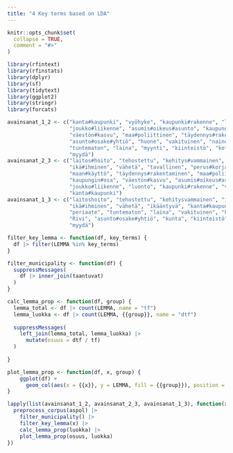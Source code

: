 ```yaml
---
title: "4 Key terms based on LDA"
---
```


```r
knitr::opts_chunk$set(
  collapse = TRUE,
  comment = "#>"
)
```

```r
library(rfintext)
library(rfinstats)
library(dplyr)
library(sf)
library(tidytext)
library(ggplot2)
library(stringr)
library(forcats)
```

```r
avainsanat_1_2 <- c("kanta#kaupunki", "vyöhyke", "kaupunki#rakenne", "luonto", 
                    "joukko#liikenne", "asumis#oikeus#asunto", "kaupungin#osa",
                    "väestön#kasvu", "maa#poliittinen", "täydennys#rakentaminen",
                    "asunto#osake#yhtiö", "huone", "vakituinen", "nainen", "kunto",
                    "tuntematon", "laina", "myynti", "kiinteistö", "koti#hoito",
                    "myydä")
avainsanat_2_3 <- c("laitos#hoito", "tehostettu", "kehitys#vammainen", "itsenäinen",
                    "ikä#ihminen", "vähetä", "tavallinen", "perus#korjaus", "ikääntyvä",
                    "maan#käyttö", "täydennys#rakentaminen", "maa#poliitinen",
                    "kaupungin#osa", "väestön#kasvu", "asumis#oikeus#asunto",
                    "joukko#liikenne", "luonto", "kaupunki#rakenne", "vyöhyke",
                    "kanta#kaupunki")
avainsanat_1_3 <- c("laitoshoito", "tehostettu", "kehitysvammainen", "itsenäinen",
                    "ikä#ihminen", "vähetä", "ikääntyvä", "kanta#kaupunki", "tavallinen",
                    "periaate", "tuntematon", "laina", "vakituinen", "kustannus",
                    "Rivi", "asunto#osake#yhtiö", "kunta", "kiinteistö", "myynti",
                    "myydä")
```


```r
filter_key_lemma <- function(df, key_terms) {
  df |> filter(LEMMA %in% key_terms)
}
```

```r
filter_municipality <- function(df) {
  suppressMessages(
    df |> inner_join(taantuvat)
  )
}
```

```r
calc_lemma_prop <- function(df, group) {
  lemma_total <- df |> count(LEMMA, name = "tf")
  lemma_luokka <- df |> count(LEMMA, {{group}}, name = "dtf")
  
  suppressMessages(
    left_join(lemma_total, lemma_luokka) |>
      mutate(osuus = dtf / tf)
  )
  
}
```

```r
plot_lemma_prop <- function(df, x, group) {
    ggplot(df) +
      geom_col(aes(x = {{x}}, y = LEMMA, fill = {{group}}), position = "fill")
}
```


```r
lapply(list(avainsanat_1_2, avainsanat_2_3, avainsanat_1_3), function(x) {
  preprocess_corpus(aspol) |>
    filter_municipality() |>
    filter_key_lemma(x) |>
    calc_lemma_prop(luokka) |>
    plot_lemma_prop(osuus, luokka)
})
```


